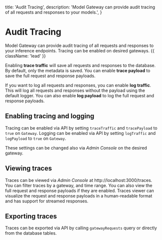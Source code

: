 
  title: 'Audit Tracing',
  description:
    'Model Gateway can provide audit tracing of all requests and responses to your models.',
}

# Audit Tracing

Model Gateway can provide audit tracing of all requests and responses to your inference endpoints. Tracing can be enabled on desired gateways. {{ className: 'lead' }}

Enabling **trace traffic** will save all requests and responses to the database. By default, only the metadata is saved. You can enable **trace payload** to save the full request and response payloads.

If you want to log all requests and responses, you can enable **log traffic**. This will log all requests and responses without the payload using the default logger. You can also enable **log payload** to log the full request and response payloads.

## Enabling tracing and logging

Tracing can be enabled via API by setting `traceTraffic` and `tracePayload` to `true` on `Gateway`. Logging can be enabled via API by setting `logTraffic` and `logPayload` to `true` on `Gateway`.

These settings can be changed also via *Admin Console* on the desired gateway.

## Viewing traces

Traces can be viewed via *Admin Console* at http://localhost:3000/traces. You can filter traces by a gateway, and time range. You can also view the full request and response payloads if they are enabled. Traces viewer can visualize the request and response payloads in a human-readable format and has support for streamed responses.

## Exporting traces

Traces can be exported via API by calling `gatewayRequests` query or directly from the database tables.

